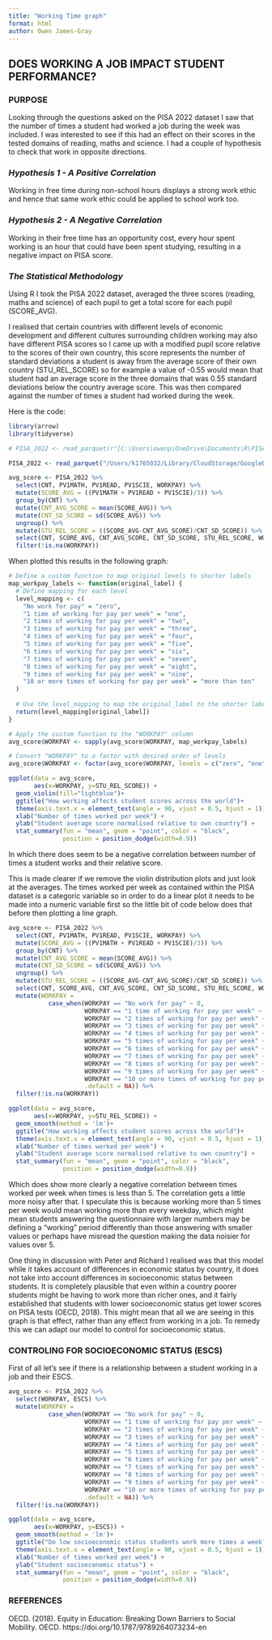 ```yaml
---
title: "Working Time graph"
format: html
author: Owen James-Gray
---
```


## DOES WORKING A JOB IMPACT STUDENT PERFORMANCE?

### PURPOSE

Looking through the questions asked on the PISA 2022 dataset I saw that the number of times a student had worked a job during the week was included. I was interested to see if this had an effect on their scores in the tested domains of reading, maths and science. I had a couple of hypothesis to check that work in opposite directions.

### *Hypothesis 1 - A Positive Correlation*

Working in free time during non-school hours displays a strong work ethic and hence that same work ethic could be applied to school work too.

### *Hypothesis 2 - A Negative Correlation*

Working in their free time has an opportunity cost, every hour spent working is an hour that could have been spent studying, resulting in a negative impact on PISA score.

### *The Statistical Methodology*

Using R I took the PISA 2022 dataset, averaged the three scores (reading, maths and science) of each pupil to get a total score for each pupil (SCORE_AVG).

I realised that certain countries with different levels of economic development and different cultures surrounding children working may also have different PISA scores so I came up with a modified pupil score relative to the scores of their own country, this score represents the number of standard deviations a student is away from the average score of their own country (STU_REL_SCORE) so for example a value of -0.55 would mean that student had an average score in the three domains that was 0.55 standard deviations below the country average score. This was then compared against the number of times a student had worked during the week.

Here is the code:

```r
library(arrow)
library(tidyverse)

# PISA_2022 <- read_parquet(r"[C:\Users\owenp\OneDrive\Documents\R\PISA_student_2022_subset.parquet]")

PISA_2022 <- read_parquet("/Users/k1765032/Library/CloudStorage/GoogleDrive-richardandrewbrock@gmail.com/.shortcut-targets-by-id/1c3CkaEBOICzepArDfjQUP34W2BYhFjM4/PISR/Data/PISA/2022/PISA_student_2022_subset.parquet")

avg_score <- PISA_2022 %>% 
  select(CNT, PV1MATH, PV1READ, PV1SCIE, WORKPAY) %>% 
  mutate(SCORE_AVG = ((PV1MATH + PV1READ + PV1SCIE)/3)) %>% 
  group_by(CNT) %>% 
  mutate(CNT_AVG_SCORE = mean(SCORE_AVG)) %>%
  mutate(CNT_SD_SCORE = sd(SCORE_AVG)) %>% 
  ungroup() %>% 
  mutate(STU_REL_SCORE = ((SCORE_AVG-CNT_AVG_SCORE)/CNT_SD_SCORE)) %>% 
  select(CNT, SCORE_AVG, CNT_AVG_SCORE, CNT_SD_SCORE, STU_REL_SCORE, WORKPAY) %>%
  filter(!is.na(WORKPAY))
```

When plotted this results in the following graph:

```r
# Define a custom function to map original levels to shorter labels
map_workpay_labels <- function(original_label) {
  # Define mapping for each level
  level_mapping <- c(
    "No work for pay" = "zero",
    "1 time of working for pay per week" = "one",
    "2 times of working for pay per week" = "two",
    "3 times of working for pay per week" = "three",
    "4 times of working for pay per week" = "four",
    "5 times of working for pay per week" = "five",
    "6 times of working for pay per week" = "six",
    "7 times of working for pay per week" = "seven",
    "8 times of working for pay per week" = "eight",
    "9 times of working for pay per week" = "nine",
    "10 or more times of working for pay per week" = "more than ten"
  )
  
  # Use the level_mapping to map the original_label to the shorter label
  return(level_mapping[original_label])
}

# Apply the custom function to the "WORKPAY" column
avg_score$WORKPAY <- sapply(avg_score$WORKPAY, map_workpay_labels)

# Convert "WORKPAY" to a factor with desired order of levels
avg_score$WORKPAY <- factor(avg_score$WORKPAY, levels = c("zero", "one", "two", "three", "four", "five", "six", "seven", "eight", "nine", "more than ten"))

ggplot(data = avg_score,
       aes(x=WORKPAY, y=STU_REL_SCORE)) +
  geom_violin(fill="lightblue")+
  ggtitle("How working affects student scores across the world")+
  theme(axis.text.x = element_text(angle = 90, vjust = 0.5, hjust = 1)) +
  xlab("Number of times worked per week") +
  ylab("Student average score normalised relative to own country") +
  stat_summary(fun = "mean", geom = "point", color = "black",
               position = position_dodge(width=0.9))

```

In which there does seem to be a negative correlation between number of times a student works and their relative score.

This is made clearer if we remove the violin distribution plots and just look at the averages. The times worked per week as contained within the PISA dataset is a categoric variable so in order to do a linear plot it needs to be made into a numeric variable first so the little bit of code below does that before then plotting a line graph.

```r
avg_score <- PISA_2022 %>% 
  select(CNT, PV1MATH, PV1READ, PV1SCIE, WORKPAY) %>% 
  mutate(SCORE_AVG = ((PV1MATH + PV1READ + PV1SCIE)/3)) %>% 
  group_by(CNT) %>% 
  mutate(CNT_AVG_SCORE = mean(SCORE_AVG)) %>%
  mutate(CNT_SD_SCORE = sd(SCORE_AVG)) %>% 
  ungroup() %>% 
  mutate(STU_REL_SCORE = ((SCORE_AVG-CNT_AVG_SCORE)/CNT_SD_SCORE)) %>% 
  select(CNT, SCORE_AVG, CNT_AVG_SCORE, CNT_SD_SCORE, STU_REL_SCORE, WORKPAY) %>%
  mutate(WORKPAY = 
           case_when(WORKPAY == "No work for pay" ~ 0,
                     WORKPAY == "1 time of working for pay per week" ~ 1,
                     WORKPAY == "2 times of working for pay per week" ~ 2,
                     WORKPAY == "3 times of working for pay per week" ~ 3,
                     WORKPAY == "4 times of working for pay per week" ~ 4,
                     WORKPAY == "5 times of working for pay per week" ~ 5,
                     WORKPAY == "6 times of working for pay per week" ~ 6,
                     WORKPAY == "7 times of working for pay per week" ~ 7,
                     WORKPAY == "8 times of working for pay per week" ~ 8,
                     WORKPAY == "9 times of working for pay per week" ~ 9,
                     WORKPAY == "10 or more times of working for pay per week" ~ NA,
                     .default = NA)) %>%
  filter(!is.na(WORKPAY))

ggplot(data = avg_score,
       aes(x=WORKPAY, y=STU_REL_SCORE)) +
  geom_smooth(method = 'lm')+
  ggtitle("How working affects student scores across the world")+
  theme(axis.text.x = element_text(angle = 90, vjust = 0.5, hjust = 1)) +
  xlab("Number of times worked per week") +
  ylab("Student average score normalised relative to own country") +
  stat_summary(fun = "mean", geom = "point", color = "black",
               position = position_dodge(width=0.9))
```

Which does show more clearly a negative correlation between times worked per week when times is less than 5. The correlation gets a little more noisy after that. I speculate this is because working more than 5 times per week would mean working more than every weekday, which might mean students answering the questionnaire with larger numbers may be defining a "working" period differently than those answering with smaller values or perhaps have misread the question making the data noisier for values over 5.

One thing in discussion with Peter and Richard I realised was that this model while it takes account of differences in economic status by country, it does not take into account differences in socioeconomic status between students. It is completely plausible that even within a country poorer students might be having to work more than richer ones, and it fairly established that students with lower socioeconomic status get lower scores on PISA tests (OECD, 2018). This might mean that all we are seeing in this graph is that effect, rather than any effect from working in a job. To remedy this we can adapt our model to control for socioeconomic status.

### CONTROLING FOR SOCIOECONOMIC STATUS (ESCS)

First of all let's see if there is a relationship between a student working in a job and their ESCS.

```r
avg_score <- PISA_2022 %>% 
  select(WORKPAY, ESCS) %>% 
  mutate(WORKPAY = 
           case_when(WORKPAY == "No work for pay" ~ 0,
                     WORKPAY == "1 time of working for pay per week" ~ 1,
                     WORKPAY == "2 times of working for pay per week" ~ 2,
                     WORKPAY == "3 times of working for pay per week" ~ 3,
                     WORKPAY == "4 times of working for pay per week" ~ 4,
                     WORKPAY == "5 times of working for pay per week" ~ 5,
                     WORKPAY == "6 times of working for pay per week" ~ 6,
                     WORKPAY == "7 times of working for pay per week" ~ 7,
                     WORKPAY == "8 times of working for pay per week" ~ 8,
                     WORKPAY == "9 times of working for pay per week" ~ 9,
                     WORKPAY == "10 or more times of working for pay per week" ~ NA,
                     .default = NA)) %>%
  filter(!is.na(WORKPAY))

ggplot(data = avg_score,
       aes(x=WORKPAY, y=ESCS)) +
  geom_smooth(method = 'lm')+
  ggtitle("Do low socioeconomic status students work more times a week?")+
  theme(axis.text.x = element_text(angle = 90, vjust = 0.5, hjust = 1)) +
  xlab("Number of times worked per week") +
  ylab("Student socioeconomic status") +
  stat_summary(fun = "mean", geom = "point", color = "black",
               position = position_dodge(width=0.9))

```

### REFERENCES

OECD. (2018). Equity in Education: Breaking Down Barriers to Social Mobility. OECD. https://doi.org/10.1787/9789264073234-en
